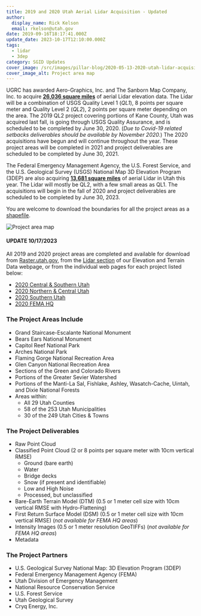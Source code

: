 ```yaml
---
title: 2019 and 2020 Utah Aerial Lidar Acquisition - Updated
author:
  display_name: Rick Kelson
  email: rkelson@utah.gov
date: 2019-09-16T18:17:41.000Z
update_date: 2023-10-17T12:10:00.000Z
tags:
  - lidar
  - 3dep
category: SGID Updates
cover_image: /src/images/pillar-blog/2020-05-13-2020-utah-lidar-acquisition/2020utahlidaracquisition_9_16_20_sm.png
cover_image_alt: Project area map
---
```



UGRC has awarded Aero-Graphics, Inc. and The Sanborn Map Company, Inc. to acquire [**26,036 square miles**](https://arcg.is/08W4bS 'view project areas in ArcGIS Online') of aerial Lidar elevation data. The Lidar will be a combination of USGS Quality Level 1 (_QL1_), 8 points per square meter and Quality Level 2 (_QL2_), 2 points per square meter depending on the area. The 2019 QL2 project covering portions of Kane County, Utah was acquired last fall, is going through USGS Quality Assurance, and is scheduled to be completed by June 30, 2020. (_Due to Covid-19 related setbacks deliverables should be available by November 2020._) The 2020 acquisitions have begun and will continue throughout the year. These project areas will be completed in 2021 and project deliverables are scheduled to be completed by June 30, 2021.

The Federal Emergency Management Agency, the U.S. Forest Service, and the U.S. Geological Survey (USGS) National Map 3D Elevation Program (3DEP) are also acquiring [**13,681 square miles**](https://arcg.is/08W4bS 'view project areas in ArcGIS Online') of aerial Lidar in Utah this year. The Lidar will mostly be QL2, with a few small areas as QL1. The acquisitions will begin in the fall of 2020 and project deliverables are scheduled to be completed by June 30, 2023.

You are welcome to download the boundaries for all the project areas as a [shapefile](https://drive.google.com/a/utah.gov/uc?id=1-oxmHxLEDPAhM2SKKKh_Df8Pa0iUWKvD&export=download).

![Project area map](../../images/pillar-blog/2020-05-13-2020-utah-lidar-acquisition/2020utahlidaracquisition_9_16_20.png 'view project area map')

#### UPDATE 10/17/2023

All 2019 and 2020 project areas are completed and available for download from [Raster.utah.gov](https://raster.utah.gov), from the [Lidar section](/products/sgid/elevation/lidar) of our Elevation and Terrain Data webpage, or from the individual web pages for each project listed below:

- [2020 Central & Southern Utah](/products/sgid/elevation/lidar)
- [2020 Northern & Central Utah](/products/sgid/elevation/lidar)
- [2020 Southern Utah](/products/sgid/elevation/lidar)
- [2020 FEMA HQ](/products/sgid/elevation/lidar)

### The Project Areas Include

- Grand Staircase-Escalante National Monument
- Bears Ears National Monument
- Capitol Reef National Park
- Arches National Park
- Flaming Gorge National Recreation Area
- Glen Canyon National Recreation Area
- Sections of the Green and Colorado Rivers
- Portions of the Greater Sevier Watershed
- Portions of the Manti-La Sal, Fishlake, Ashley, Wasatch-Cache, Uintah, and Dixie National Forests
- Areas within:
  - All 29 Utah Counties
  - 58 of the 253 Utah Municipalities
  - 30 of the 249 Utah Cities & Towns

### The Project Deliverables

- Raw Point Cloud
- Classified Point Cloud (2 or 8 points per square meter with 10cm vertical RMSE)
  - Ground (bare earth)
  - Water
  - Bridge decks
  - Snow (if present and identifiable)
  - Low and High Noise
  - Processed, but unclassified
- Bare-Earth Terrain Model (DTM) (0.5 or 1 meter cell size with 10cm vertical RMSE with Hydro-Flattening)
- First Return Surface Model (DSM) (0.5 or 1 meter cell size with 10cm vertical RMSE) (_not available for FEMA HQ areas_)
- Intensity Images (0.5 or 1 meter resolution GeoTIFFs) (_not available for FEMA HQ areas_)
- Metadata

### The Project Partners

- U.S. Geological Survey National Map: 3D Elevation Program (3DEP)
- Federal Emergency Management Agency (FEMA)
- Utah Division of Emergency Management
- National Resource Conservation Service
- U.S. Forest Service
- Utah Geological Survey
- Cryq Energy, Inc.

<Contacts subject={frontmatter.title} contactKey="elevation" />
